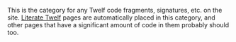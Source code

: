 This is the category for any Twelf code fragments, signatures, etc. on the site. [[Project:Literate Twelf|Literate Twelf]] pages are automatically placed in this category, and other pages that have a significant amount of code in them probably should too.